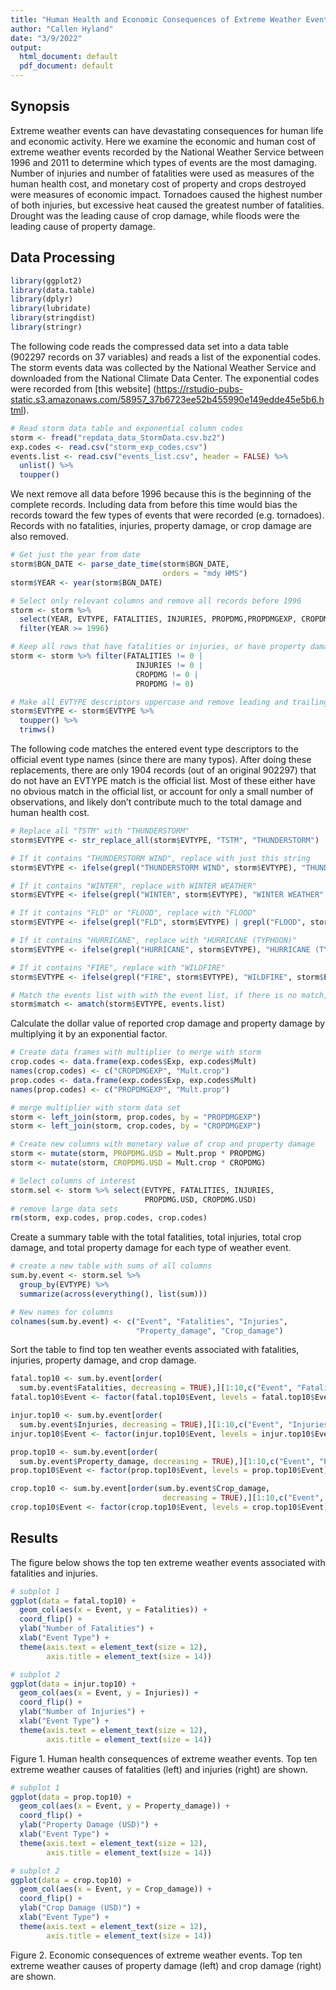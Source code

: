 ```yaml
---
title: "Human Health and Economic Consequences of Extreme Weather Events"
author: "Callen Hyland"
date: "3/9/2022"
output:
  html_document: default
  pdf_document: default
---
```


## Synopsis

Extreme weather events can have devastating consequences for human life and economic activity. Here we examine the economic and human cost of extreme weather events recorded by the National Weather Service between 1996 and 2011 to determine which types of events are the most damaging. Number of injuries and number of fatalities were used as measures of the human health cost, and monetary cost of property and crops destroyed were measures of economic impact. Tornadoes caused the highest number of both injuries, but excessive heat caused the greatest number of fatalities. Drought was the leading cause of crop damage, while floods were the leading cause of property damage.


## Data Processing

```r
library(ggplot2)
library(data.table)
library(dplyr)
library(lubridate)
library(stringdist)
library(stringr)
```


The following code reads the compressed data set into a data table (902297 records on 37 variables) and reads a list of the exponential codes. The storm events data was collected by the National Weather Service and downloaded from the National Climate Data Center. The exponential codes were recorded from [this website] (<https://rstudio-pubs-static.s3.amazonaws.com/58957_37b6723ee52b455990e149edde45e5b6.html>).


```r
# Read storm data table and exponential column codes
storm <- fread("repdata_data_StormData.csv.bz2")
exp.codes <- read.csv("storm_exp_codes.csv")
events.list <- read.csv("events_list.csv", header = FALSE) %>%
  unlist() %>%
  toupper()
```

We next remove all data before 1996 because this is the beginning of the complete records. Including data from before this time would bias the records toward the few types of events that were recorded (e.g. tornadoes). Records with no fatalities, injuries, property damage, or crop damage are also removed.


```r

# Get just the year from date
storm$BGN_DATE <- parse_date_time(storm$BGN_DATE, 
                                  orders = "mdy HMS")
storm$YEAR <- year(storm$BGN_DATE)

# Select only relevant columns and remove all records before 1996
storm <- storm %>% 
  select(YEAR, EVTYPE, FATALITIES, INJURIES, PROPDMG,PROPDMGEXP, CROPDMG, CROPDMGEXP) %>% 
  filter(YEAR >= 1996)

# Keep all rows that have fatalities or injuries, or have property damage or crop damage
storm <- storm %>% filter(FATALITIES != 0 | 
                            INJURIES != 0 | 
                            CROPDMG != 0 | 
                            PROPDMG != 0)

# Make all EVTYPE descriptors uppercase and remove leading and trailing white space
storm$EVTYPE <- storm$EVTYPE %>% 
  toupper() %>% 
  trimws()
```


The following code matches the entered event type descriptors to the official event type names (since there are many typos). After doing these replacements, there are only 1904 records (out of an original 902297) that do not have an EVTYPE match is the official list. Most of these either have no obvious match in the official list, or account for only a small number of observations, and likely don't contribute much to the total damage and human health cost.  

```r
# Replace all "TSTM" with "THUNDERSTORM"
storm$EVTYPE <- str_replace_all(storm$EVTYPE, "TSTM", "THUNDERSTORM")

# If it contains "THUNDERSTORM WIND", replace with just this string
storm$EVTYPE <- ifelse(grepl("THUNDERSTORM WIND", storm$EVTYPE), "THUNDERSTORM WIND", storm$EVTYPE)

# If it contains "WINTER", replace with WINTER WEATHER"
storm$EVTYPE <- ifelse(grepl("WINTER", storm$EVTYPE), "WINTER WEATHER", storm$EVTYPE)

# If it contains "FLD" or "FLOOD", replace with "FLOOD"
storm$EVTYPE <- ifelse(grepl("FLD", storm$EVTYPE) | grepl("FLOOD", storm$EVTYPE), "FLOOD", storm$EVTYPE)

# If it contains "HURRICANE", replace with "HURRICANE (TYPHOON)"
storm$EVTYPE <- ifelse(grepl("HURRICANE", storm$EVTYPE), "HURRICANE (TYPHOON)", storm$EVTYPE)

# If it contains "FIRE", replace with "WILDFIRE"
storm$EVTYPE <- ifelse(grepl("FIRE", storm$EVTYPE), "WILDFIRE", storm$EVTYPE)

# Match the events list with with the event list, if there is no match, remove the record
storm$match <- amatch(storm$EVTYPE, events.list)
```

Calculate the dollar value of reported crop damage and property damage by multiplying it by an exponential factor.

```r
# Create data frames with multiplier to merge with storm 
crop.codes <- data.frame(exp.codes$Exp, exp.codes$Mult)
names(crop.codes) <- c("CROPDMGEXP", "Mult.crop")
prop.codes <- data.frame(exp.codes$Exp, exp.codes$Mult)
names(prop.codes) <- c("PROPDMGEXP", "Mult.prop")

# merge multiplier with storm data set
storm <- left_join(storm, prop.codes, by = "PROPDMGEXP")
storm <- left_join(storm, crop.codes, by = "CROPDMGEXP")

# Create new columns with monetary value of crop and property damage
storm <- mutate(storm, PROPDMG.USD = Mult.prop * PROPDMG)
storm <- mutate(storm, CROPDMG.USD = Mult.crop * CROPDMG)

# Select columns of interest
storm.sel <- storm %>% select(EVTYPE, FATALITIES, INJURIES, 
                              PROPDMG.USD, CROPDMG.USD)
# remove large data sets
rm(storm, exp.codes, prop.codes, crop.codes)
```

Create a summary table with the total fatalities, total injuries, total crop damage, and total property damage for each type of weather event.

```r
# create a new table with sums of all columns
sum.by.event <- storm.sel %>%
  group_by(EVTYPE) %>% 
  summarize(across(everything(), list(sum)))

# New names for columns
colnames(sum.by.event) <- c("Event", "Fatalities", "Injuries", 
                            "Property_damage", "Crop_damage")
```

Sort the table to find top ten weather events associated with fatalities, injuries, property damage, and crop damage.

```r
fatal.top10 <- sum.by.event[order(
  sum.by.event$Fatalities, decreasing = TRUE),][1:10,c("Event", "Fatalities")]
fatal.top10$Event <- factor(fatal.top10$Event, levels = fatal.top10$Event)

injur.top10 <- sum.by.event[order(
  sum.by.event$Injuries, decreasing = TRUE),][1:10,c("Event", "Injuries")]
injur.top10$Event <- factor(injur.top10$Event, levels = injur.top10$Event)

prop.top10 <- sum.by.event[order(
  sum.by.event$Property_damage, decreasing = TRUE),][1:10,c("Event", "Property_damage")]
prop.top10$Event <- factor(prop.top10$Event, levels = prop.top10$Event)

crop.top10 <- sum.by.event[order(sum.by.event$Crop_damage, 
                                  decreasing = TRUE),][1:10,c("Event", "Crop_damage")]
crop.top10$Event <- factor(crop.top10$Event, levels = crop.top10$Event)

```


## Results

The figure below shows the top ten extreme weather events associated with fatalities and injuries.

```r

# subplot 1
ggplot(data = fatal.top10) + 
  geom_col(aes(x = Event, y = Fatalities)) +
  coord_flip() +
  ylab("Number of Fatalities") +
  xlab("Event Type") +
  theme(axis.text = element_text(size = 12), 
        axis.title = element_text(size = 14))

# subplot 2
ggplot(data = injur.top10) + 
  geom_col(aes(x = Event, y = Injuries)) +
  coord_flip() +
  ylab("Number of Injuries") +
  xlab("Event Type") +
  theme(axis.text = element_text(size = 12), 
        axis.title = element_text(size = 14))

```
Figure 1. Human health consequences of extreme weather events. Top ten extreme weather causes of fatalities (left) and injuries (right) are shown.


```r

# subplot 1
ggplot(data = prop.top10) + 
  geom_col(aes(x = Event, y = Property_damage)) +
  coord_flip() +
  ylab("Property Damage (USD)") +
  xlab("Event Type") +
  theme(axis.text = element_text(size = 12), 
        axis.title = element_text(size = 14))

# subplot 2
ggplot(data = crop.top10) + 
  geom_col(aes(x = Event, y = Crop_damage)) +
  coord_flip() +
  ylab("Crop Damage (USD)") +
  xlab("Event Type") +
  theme(axis.text = element_text(size = 12), 
        axis.title = element_text(size = 14))

```
Figure 2. Economic consequences of extreme weather events. Top ten extreme weather causes of property damage (left) and crop damage (right) are shown.